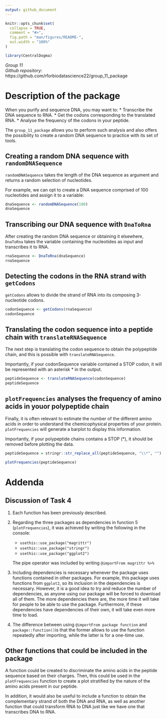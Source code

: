 ```yaml
---
output: github_document
---
```


<!-- README.md is generated from README.Rmd. Please edit that file -->

```r
knitr::opts_chunk$set(
  collapse = TRUE,
  comment = "#>",
  fig.path = "man/figures/README-",
  out.width = "100%"
)
```

```r
library(CentralDogma)
```


*Group 11*\
*Github repository*: https://github.com/rforbiodatascience22/group_11_package 

# Description of the package
When you purify and sequence DNA, you may want to:
* Transcribe the DNA sequence to RNA.
* Get the codons corresponding to the translated RNA.
* Analyse the frequency of the codons in your peptide.

The `group_11_package` allows you to perform such analysis and also offers the possibility to create a random DNA sequence to practice with its set of tools.

## Creating a random DNA sequence with `randomDNASequence`
`randomDNASequence` takes the length of the DNA sequence as argument and returns a random selection of nucleotides.

For example, we can opt to create a DNA sequence comprised of 100 nucleotides and assign it to a variable:
```r
dnaSequence <- randomDNASequence(100)
dnaSequence
```
## Transcribing our DNA sequence with `DnaToRna`
After creating the random DNA sequence or obtaining it elsewhere, `DnaToRna` takes the variable containing the nucleotides as input and transcribes it to RNA.

```r
rnaSequence <- DnaToRna(dnaSequence)
rnaSequence
```
## Detecting the codons in the RNA strand with `getCodons`
`getCodons` allows to divide the strand of RNA into its composing 3-nucleotide codons. 

```r
codonSequence <- getCodons(rnaSequence)
codonSequence
```

## Translating the codon sequence into a peptide chain with `translateRNASequence`
The next step is translating the codon sequence to obtain the polypeptide chain, and this is possible with `translateRNASequence`.

Importantly, if your codonSequence variable contained a STOP codon, it will be represented with an asterisk * in the output. 
```r
peptideSequence <- translateRNASequence(codonSequence)
peptideSequence
```
## `plotFrequencies` analyses the frequency of amino acids in youor polypeptide chain  
Finally, it is often relevant to estimate the number of the different amino acids in order to understand the chemicophysical properties of your protein. `plotFrequencies` will generate a barplot to display this information.

Importantly, if your polypeptide chains contains a STOP (*), it should be removed before plotting the data.
```r
peptideSequence = stringr::str_replace_all(peptideSequence, "\\*", "")
```

```r
plotFrequencies(peptideSequence)
```


# Addenda 
## Discussion of Task 4
1. Each function has been previously described. 
2. Regarding the three packages as dependencies in function 5 (`plotFrequencies`), it was achieved by writing the following in the console:
    * `usethis::use_package("magrittr")`
    * `usethis::use_package("stringr")`
    * `usethis::use_package("ggplot2")`

    The pipe operator was included by writing `@importFrom magrittr %>%`

3. Including dependencies is necessary whenever the package uses functions contained in other packages. For example, this package uses functions from `ggplot2`, so its inclusion in the dependencies is necessary. However, it is a good idea to try and reduce the number of dependencies, as anyone using our package will be forced to download all of them. The more dependencies there are, the more time it will take for people to be able to use the package. Furthermore, if these dependencies have dependencies of their own, it will take even more time to load.

4. The difference between using `@importFrom package function` and `package::function()`is that the former allows to use the function repeatedly after importing, while the latter is for a one-time use.

## Other functions that could be included in the package
A function could be created to discriminate the amino acids in the peptide sequence based on their charges. Then, this could be used in the `plotFrequencies` function to create a plot stratified by the nature of the amino acids present in our peptide. 

In addition, it would also be useful to include a function to obtain the complementary strand of both the DNA and RNA, as well as another function that could transform RNA to DNA just like we have one that transcribes DNA to RNA.
